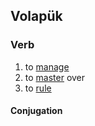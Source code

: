 ==Volapük==

===Verb===
{{head|vo|verb}}

# to [[manage]]
# to [[master]] over
# to [[rule]]

====Conjugation====
{{vo-conj}}